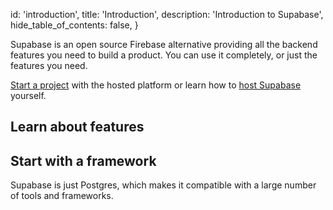 
  id: 'introduction',
  title: 'Introduction',
  description: 'Introduction to Supabase',
  hide_table_of_contents: false,
}

Supabase is an open source Firebase alternative providing all the backend features you need to build a product.
You can use it completely, or just the features you need.

[Start a project](https://app.supabase.com) with the hosted platform or learn how to [host Supabase](/docs/guides/hosting/overview) yourself.

## Learn about features

<div className="grid md:grid-cols-12 gap-4 not-prose">
  <div className="col-span-4">
    <ButtonCard
      className="card"
      to={'/guides/auth'}
      title={'Auth'}
      description={'User management with Row Level Security.'}
      style={{ height: '100%' }}
    />
  </div>
  <div className="col-span-4">
    <ButtonCard
      className="card"
      to={'/guides/api'}
      title={'Auto-generated APIs'}
      description={'Instantly generate APIs for your database.'}
      style={{ height: '100%' }}
    />
  </div>
  <div className="col-span-4">
    <ButtonCard
      className="card"
      to={'/guides/database'}
      title={'Database'}
      description={'A dedicated, scalable Postgres database.'}
      style={{ height: '100%' }}
    />
  </div>
  <div className="col-span-4">
    <ButtonCard
      className="card"
      to={'/guides/functions'}
      title={'Edge Functions'}
      description={'Server-side functions, distributed globally.'}
      style={{ height: '100%' }}
    />
  </div>
  <div className="col-span-4">
    <ButtonCard
      className="card"
      to={'/guides/realtime'}
      title={'Realtime'}
      description={'Build with Broadcast, Presence, and Postgres CDC.'}
      style={{ height: '100%' }}
    />
  </div>
  <div className="col-span-4">
    <ButtonCard
      className="card"
      to={'/guides/storage'}
      title={'File Storage'}
      description={'Store, organize, and serve large files.'}
      style={{ height: '100%' }}
    />
  </div>
  <div className="col-span-4">
    <ButtonCard
      className="card"
      to={'/guides/platform/logs'}
      title={'Observability'}
      description={'Monitor and debug your infrastucture.'}
      style={{ height: '100%' }}
    />
  </div>
</div>

## Start with a framework

Supabase is just Postgres, which makes it compatible with a large number of tools and frameworks.

<Frameworks />



